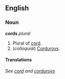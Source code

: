 ==English==
===Noun===
'''cords''' ''plural''

#Plural of [[cord]].
#(''colloquial'') [[Corduroys]].

====Translations====
''See [[cord]] and [[corduroys]]''